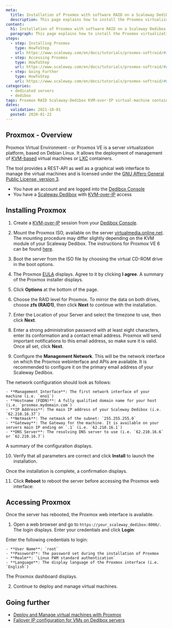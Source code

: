 ```yaml
---
meta:
  title: Installation of Proxmox with software RAID on a Scaleway Dedibox using KVM-over-IP
  description: This page explains how to install the Proxmox virtualization environment using a software RAID from the KVM-over-IP device
content:
  h1: Installation of Proxmox with software RAID on a Scaleway Dedibox using KVM-over-IP
  paragraph: This page explains how to install the Proxmox virtualization environment using a software RAID from the KVM-over-IP device
steps:
  - step: Installing Proxmox
    type: HowToStep
    url: https://www.scaleway.com/en/docs/tutorials/proxmox-softraid/#Installing-Proxmox
  - step: Accessing Proxmox
    type: HowToStep
    url: https://www.scaleway.com/en/docs/tutorials/proxmox-softraid/#Accessing-Proxmox
  - step: Going Further
    type: HowToStep
    url: https://www.scaleway.com/en/docs/tutorials/proxmox-softraid/#Going-Further
categories:
  - dedicated servers
  - dedibox
tags: Proxmox RAID Scaleway-Dedibox KVM-over-IP virtual-machine container
dates:
  validation: 2021-10-01
  posted: 2020-01-22
---
```


## Proxmox - Overview

Proxmox Virtual Environment - or Proxmox VE is a server virtualization platform, based on Debian Linux. It allows the deployment of management of [KVM-based](https://www.linux-kvm.org/page/Main_Page) virtual machines or [LXC](https://linuxcontainers.org/) containers.

The tool provides a REST-API as well as a graphical web interface to manage the virtual machines and is licensed under the [GNU Affero General Public License, version 3](https://www.gnu.org/licenses/agpl-3.0.de.html).

<Message type="requirement">

- You have an account and are logged into the [Dedibox Console](https://console.online.net)
- You have a [Scaleway Dedibox](https://www.scaleway.com/en/dedibox/) with [KVM-over-IP](/dedibox/kvm-over-ip/concepts/#kvm-over-ip) access

</Message>


## Installing Proxmox

1. Create a [KVM-over-IP](/dedibox/kvm-over-ip/quickstart/) session from your [Dedibox Console](https://console.online.net/).

2. Mount the Proxmox ISO, available on the server [virtualmedia.online.net](http://virtualmedia.online.net). The mounting procedure may differ slightly depending on the KVM module of your Scaleway Dedibox. The instructions for Proxmox VE 6 can be found [here](https://virtualmedia.online.net/proxmox/proxmox-ve_6.0-1.iso).

3. Boot the server from the ISO file by choosing the virtual CD-ROM drive in the boot options.

4. The Proxmox [EULA](https://www.gnu.org/licenses/agpl-3.0.html) displays. Agree to it by clicking **I agree**. A summary of the Proxmox installer displays.

  <Lightbox src="scaleway-proxmox_installer-01.png" width="550" alt="" />

5. Click **Options** at the bottom of the page.

  <Lightbox src="scaleway-proxmox_installer-02.png" width="550" alt="" />

6. Choose the RAID level for Proxmox. To mirror the data on both drives, choose **zfs (RAID1)**, then click **Next** to continue with the installation.

  <Lightbox src="scaleway-proxmox_installer-03.png" width="350" alt="" />

7. Enter the Location of your Server and select the timezone to use, then click **Next**.

  <Lightbox src="scaleway-proxmox_installer-04.png" width="550" alt="" />

8. Enter a strong administration password with at least eight characters, enter its conformation and a contact email address. Proxmox will send important notifications to this email address, so make sure it is valid. Once all set, click **Next**.

  <Lightbox src="scaleway-proxmox_installer-06.png" width="550" alt="" />

9. Configure the **Management Network**. This will be the network interface on which the Proxmox webinterface and APIs are available. It is recommended to configure it on the primary email address of your Scaleway Dedibox.

  <Lightbox src="scaleway-proxmox_installer-07.png" width="550" alt="" />

  The network configuration should look as follows:

    - **Management Interface**: The first network interface of your machine (i.e. `eno1`)
    - **Hostname (FQDN)**: A fully qualified domain name for your host (i.e. `proxmox.mydomain.com`)
    - **IP Address**: The main IP address of your Scaleway Dedibox (i.e. `62.210.16.37`)
    - **Netmask**: The netmask of the subnet: `255.255.255.0`
    - **Gateway**: The Gateway for the machine. It is available on your servers main IP ending on `.1` (i.e. `62.210.16.1`)
    - **DNS Server**: The resolving DNS server to use (i.e. `62.210.16.6` or `62.210.16.7`)
  
  A summary of the configuration displays.

10. Verify that all parameters are correct and click **Install** to launch the installation.

  <Lightbox src="scaleway-proxmox_installer-08.png" width="550" alt="" />

  Once the installation is complete, a confirmation displays.

11. Click **Reboot** to reboot the server before accessing the Proxmox web interface:

  <Lightbox src="scaleway-proxmox_installer-09.png" width="550" alt="" />

## Accessing Proxmox

Once the server has rebooted, the Proxmox web interface is available.

1. Open a web browser and go to `https://your_scaleway_dedibox:8006/`. The login displays. Enter your credentials and click **Login**:

  <Lightbox src="scaleway-proxmox_login.png" width="550" alt="" />

  Enter the following credentials to login:

    - **User Name**: `root`
    - **Password**: The password set during the installation of Proxmox
    - **Realm**: `Linux PAM standard authentication`
    - **Language**: The display language of the Proxmox interface (i.e. `English`)

  The Proxmox dashboard displays.

2. Continue to deploy and manage virtual machines.

 <Lightbox src="scaleway-proxmox_dashboard.png" width="550" alt="" />

## Going further

- [Deploy and Manage virtual machines with Proxmox](/tutorials/configure-failover-proxmox/)
- [Failover IP configuration for VMs on Dedibox servers](/dedibox-network/ip-failover/quickstart/)
